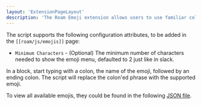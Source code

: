 ```yaml
---
layout: 'ExtensionPageLayout'
description: 'The Roam Emoji extension allows users to use familiar colon syntax to insert emojis into the text block.'
---
```


The script supports the following configuration attributes, to be added in the `[[roam/js/emojis]]` page:

- `Minimum Characters` - (Optional) The minimum number of characters needed to show the emoji menu, defaulted to 2 just like in slack.

In a block, start typing with a colon, the name of the emoji, followed by an ending colon. The script will replace the colon'ed phrase with the supported emoji.

To view all available emojis, they could be found in the following [JSON file](https://raw.githubusercontent.com/omnidan/node-emoji/master/lib/emoji.json).
